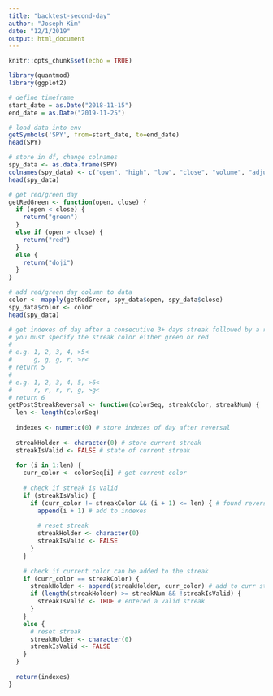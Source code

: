 ```yaml
---
title: "backtest-second-day"
author: "Joseph Kim"
date: "12/1/2019"
output: html_document
---
```


```r
knitr::opts_chunk$set(echo = TRUE)
```

```r
library(quantmod)
library(ggplot2)
```

```r
# define timeframe
start_date = as.Date("2018-11-15")
end_date = as.Date("2019-11-25")

# load data into env
getSymbols('SPY', from=start_date, to=end_date)
head(SPY)
```

```r
# store in df, change colnames
spy_data <- as.data.frame(SPY)
colnames(spy_data) <- c("open", "high", "low", "close", "volume", "adjusted")
head(spy_data)
```

```r
# get red/green day 
getRedGreen <- function(open, close) {
  if (open < close) {
    return("green")
  }
  else if (open > close) {
    return("red")
  }
  else {
    return("doji")
  }
}
```

```r
# add red/green day column to data
color <- mapply(getRedGreen, spy_data$open, spy_data$close)
spy_data$color <- color
head(spy_data)
```

```r
# get indexes of day after a consecutive 3+ days streak followed by a reversal day
# you must specify the streak color either green or red
#
# e.g. 1, 2, 3, 4, >5<
#      g, g, g, r, >r<
# return 5
#
# e.g. 1, 2, 3, 4, 5, >6<
#      r, r, r, r, g, >g<
# return 6
getPostStreakReversal <- function(colorSeq, streakColor, streakNum) {
  len <- length(colorSeq)
  
  indexes <- numeric(0) # store indexes of day after reversal
  
  streakHolder <- character(0) # store current streak
  streakIsValid <- FALSE # state of current streak
  
  for (i in 1:len) {
    curr_color <- colorSeq[i] # get current color
    
    # check if streak is valid
    if (streakIsValid) {
      if (curr_color != streakColor && (i + 1) <= len) { # found reversal
        append(i + 1) # add to indexes
        
        # reset streak
        streakHolder <- character(0)
        streakIsValid <- FALSE
      }
    }
    
    # check if current color can be added to the streak
    if (curr_color == streakColor) {
      streakHolder <- append(streakHolder, curr_color) # add to curr streak
      if (length(streakHolder) >= streakNum && !streakIsValid) { 
        streakIsValid <- TRUE # entered a valid streak
      }
    } 
    else {
      # reset streak
      streakHolder <- character(0)
      streakIsValid <- FALSE
    }
  }
  
  return(indexes)
}
```

